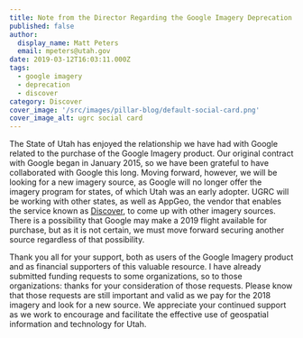 ```yaml
---
title: Note from the Director Regarding the Google Imagery Deprecation
published: false
author:
  display_name: Matt Peters
  email: mpeters@utah.gov
date: 2019-03-12T16:03:11.000Z
tags:
  - google imagery
  - deprecation
  - discover
category: Discover
cover_image: '/src/images/pillar-blog/default-social-card.png'
cover_image_alt: ugrc social card
---
```



The State of Utah has enjoyed the relationship we have had with Google related to the purchase of the Google Imagery product. Our original contract with Google began in January 2015, so we have been grateful to have collaborated with Google this long. Moving forward, however, we will be looking for a new imagery source, as Google will no longer offer the imagery program for states, of which Utah was an early adopter. UGRC will be working with other states, as well as AppGeo, the vendor that enables the service known as [Discover](/products/discover), to come up with other imagery sources. There is a possibility that Google may make a 2019 flight available for purchase, but as it is not certain, we must move forward securing another source regardless of that possibility.

Thank you all for your support, both as users of the Google Imagery product and as financial supporters of this valuable resource. I have already submitted funding requests to some organizations, so to those organizations: thanks for your consideration of those requests. Please know that those requests are still important and valid as we pay for the 2018 imagery and look for a new source. We appreciate your continued support as we work to encourage and facilitate the effective use of geospatial information and technology for Utah.

<Contacts subject={frontmatter.title} contactKey="ugrc_director" />
